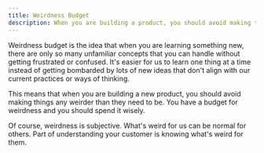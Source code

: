 ```yaml
---
title: Weirdness Budget
description: When you are building a product, you should avoid making things any weirder than they need to be
---
```


Weirdness budget is the idea that when you are learning something new, there are only so many unfamiliar concepts that you can handle without getting frustrated or confused. It's easier for us to learn one thing at a time instead of getting bombarded by lots of new ideas that don't align with our current practices or ways of thinking.

This means that when you are building a new product, you should avoid making things any weirder than they need to be. You have a budget for weirdness and you should spend it wisely.

Of course, weirdness is subjective. What's weird for us can be normal for others. Part of understanding your customer is knowing what's weird for them.
